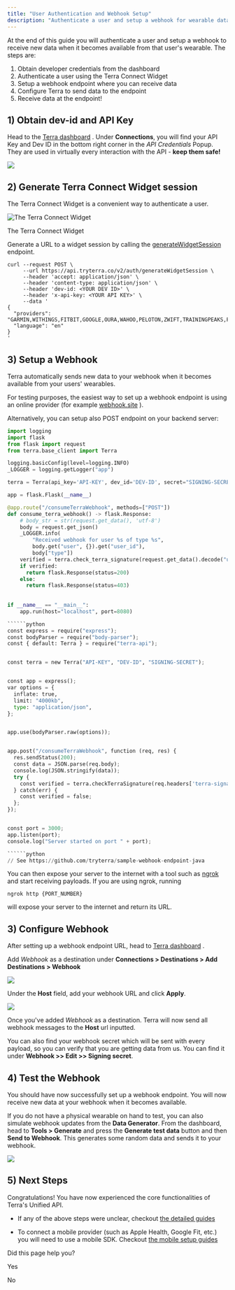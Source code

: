 ```yaml
---
title: "User Authentication and Webhook Setup"
description: "Authenticate a user and setup a webhook for wearable data"
---
```

At the end of this guide you will authenticate a user and setup a webhook to receive new data when it becomes available from that user's wearable. The steps are:

1.  Obtain developer credentials from the dashboard
2.  Authenticate a user using the Terra Connect Widget
3.  Setup a webhook endpoint where you can receive data
4.  Configure Terra to send data to the endpoint
5.  Receive data at the endpoint!

## 1) Obtain dev-id and API Key

Head to the [Terra dashboard](https://dashboard.tryterra.co)
. Under **Connections**, you will find your API Key and Dev ID in the bottom right corner in the _API Credentials_ Popup. They are used in virtually every interaction with the API - **keep them safe!**

![](https://files.readme.io/88cadbf-image.png)

## 2) Generate Terra Connect Widget session

The Terra Connect Widget is a convenient way to authenticate a user.

![The Terra Connect Widget](https://files.readme.io/e51ec9e-image.png)

The Terra Connect Widget

Generate a URL to a widget session by calling the [generateWidgetSession](/reference/generate-widget-session)
 endpoint.

```curl
curl --request POST \
     --url https://api.tryterra.co/v2/auth/generateWidgetSession \
     --header 'accept: application/json' \
     --header 'content-type: application/json' \
     --header 'dev-id: <YOUR DEV ID>' \
     --header 'x-api-key: <YOUR API KEY>' \
     --data '
{
  "providers": "GARMIN,WITHINGS,FITBIT,GOOGLE,OURA,WAHOO,PELOTON,ZWIFT,TRAININGPEAKS,FREESTYLELIBRE,DEXCOM,COROS,HUAWEI,OMRON,RENPHO,POLAR,SUUNTO,EIGHT,APPLE,CONCEPT2,WHOOP,IFIT,TEMPO,CRONOMETER,FATSECRET,NUTRACHECK,UNDERARMOUR",
  "language": "en"
}
'

```

## 3) Setup a Webhook

Terra automatically sends new data to your webhook when it becomes available from your users' wearables.

For testing purposes, the easiest way to set up a webhook endpoint is using an online provider (for example [webhook.site](https://webhook.site)
).

Alternatively, you can setup also POST endpoint on your backend server:

```python
import logging
import flask
from flask import request
from terra.base_client import Terra

logging.basicConfig(level=logging.INFO)
_LOGGER = logging.getLogger("app")

terra = Terra(api_key='API-KEY', dev_id='DEV-ID', secret="SIGNING-SECRET")

app = flask.Flask(__name__)

@app.route("/consumeTerraWebhook", methods=["POST"])
def consume_terra_webhook() -> flask.Response:
    # body_str = str(request.get_data(), 'utf-8')
    body = request.get_json()
    _LOGGER.info(
        "Received webhook for user %s of type %s",
        body.get("user", {}).get("user_id"),
        body["type"])
    verified = terra.check_terra_signature(request.get_data().decode("utf-8"), request.headers['terra-signature'])
    if verified:
      return flask.Response(status=200)
    else:
      return flask.Response(status=403)
    
    
if __name__ == "__main__":
    app.run(host="localhost", port=8080)

``````python
const express = require("express");
const bodyParser = require("body-parser");
const { default: Terra } = require("terra-api");


const terra = new Terra("API-KEY", "DEV-ID", "SIGNING-SECRET");


const app = express();
var options = {
  inflate: true,
  limit: "4000kb",
  type: "application/json",
};


app.use(bodyParser.raw(options));


app.post("/consumeTerraWebhook", function (req, res) {
  res.sendStatus(200);
  const data = JSON.parse(req.body);
  console.log(JSON.stringify(data));
  try {
    const verified = terra.checkTerraSignature(req.headers['terra-signature'], req.body);
  } catch(err) {
    const verified = false;
  };
});


const port = 3000;
app.listen(port);
console.log("Server started on port " + port);

``````python
// See https://github.com/tryterra/sample-webhook-endpoint-java

```

You can then expose your server to the internet with a tool such as [ngrok](https://ngrok.com/)
 and start receiving payloads. If you are using ngrok, running

`ngrok http {PORT_NUMBER}`

will expose your server to the internet and return its URL.

## 3) Configure Webhook

After setting up a webhook endpoint URL, head to [Terra dashboard](https://dashboard.tryterra.co/terraapi/customise)
.

Add _Webhook_ as a destination under **Connections > Destinations > Add Destinations > Webhook**

![](https://files.readme.io/7fa882b-Screenshot_2023-12-05_at_10.34.56.png)

Under the **Host** field, add your webhook URL and click **Apply**.

![](https://files.readme.io/d52ed9a-Screenshot_2023-12-05_at_10.38.30.png)

Once you've added _Webhook_ as a destination. Terra will now send all webhook messages to the **Host** url inputted.

You can also find your webhook secret which will be sent with every payload, so you can verify that you are getting data from us. You can find it under **Webhook >> Edit >> Signing secret**.

## 4) Test the Webhook

You should have now successfully set up a webhook endpoint. You will now receive new data at your webhook when it becomes available.

If you do not have a physical wearable on hand to test, you can also simulate webhook updates from the **Data Generator**. From the dashboard, head to **Tools > Generate** and press the **Generate test data** button and then **Send to Webhook**. This generates some random data and sends it to your webhook.

![](https://files.readme.io/cae6d1d-Screenshot_2023-12-05_at_10.11.42.png)

## 5) Next Steps

Congratulations! You have now experienced the core functionalities of Terra's Unified API.

*   If any of the above steps were unclear, checkout [the detailed guides](/docs/api-setup)
    
*   To connect a mobile provider (such as Apple Health, Google Fit, etc.) you will need to use a mobile SDK. Checkout [the mobile setup guides](/docs/mobile-setup)
    

Did this page help you?

Yes

No